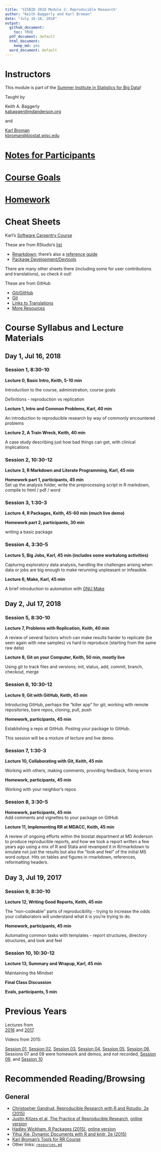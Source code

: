 ```yaml
---
title: 'SISBID 2018 Module 2: Reproducible Research'
author: "Keith Baggerly and Karl Broman"
date: "July 16-18, 2018"
output:
  github_document:
    toc: TRUE
  pdf_document: default
  html_document:
    keep_md: yes
  word_document: default
---
```


# Instructors

This module is part of the 
[Summer Institute in Statistics for Big Data](https://www.biostat.washington.edu/suminst/sisbid)!

Taught by  

Keith A. Baggerly
<br/>
[kabagger@mdanderson.org](mailto:kabagger@mdanderson.org)  

and  

[Karl Broman](http://kbroman.org)
<br/>
[kbroman@biostat.wisc.edu](mailto:kbroman@biostat.wisc.edu)


# [Notes for Participants](Resources/notes_for_participants.md)

# [Course Goals](Resources/course_goals.md)

# [Homework](Resources/homework.md)

# Cheat Sheets 

Karl's [Software Carpentry Course](https://kbroman.wordpress.com/2015/04/29/cheat-sheets-for-r-based-software-carpentry-course/)

These are from RStudio's [list](https://www.rstudio.com/resources/cheatsheets/)

* [Rmarkdown](http://www.rstudio.com/wp-content/uploads/2016/03/rmarkdown-cheatsheet-2.0.pdf); there's also a [reference guide](http://www.rstudio.com/wp-content/uploads/2015/03/rmarkdown-reference.pdf)
* [Package Development/Devtools](http://www.rstudio.com/wp-content/uploads/2015/06/devtools-cheatsheet.pdf)

There are many other sheets there (including some for user contributions and translations), so check it out!

These are from GitHub

* [Git/GitHub](https://services.github.com/on-demand/downloads/github-git-cheat-sheet.pdf)
* [Git](https://education.github.com/git-cheat-sheet-education.pdf)
* [Links to Translations](https://services.github.com/resources/cheatsheets/)
* [More Resources](https://help.github.com/articles/git-and-github-learning-resources/)

# Course Syllabus and Lecture Materials

## Day 1, Jul 16, 2018

### Session 1, 8:30-10

**Lecture 0, Basic Intro, Keith, 5-10 min** 
 
Introduction to the course, administration, course goals

Definitions - reproduction vs replication  

**Lecture 1, Intro and Common Problems, Karl, 40 min**
 
An introduction to reproducible research by way of 
commonly encountered problems

**Lecture 2, A Train Wreck, Keith, 40 min**
 
A case study describing just how bad things can get, 
with clinical implications

### Session 2, 10:30-12

**Lecture 3, R Markdown and Literate Programming, Karl, 45 min** 

**Homework part 1, participants, 45 min**  
Set up the analysis folder, write the preprocessing 
script in R markdown, compile to html / pdf / word

### Session 3, 1:30-3

**Lecture 4, R Packages, Keith, 45-60 min (much live demo)**

**Homework part 2, participants, 30 min**  

writing a basic package

### Session 4, 3:30-5

**Lecture 5, Big Jobs, Karl, 45 min (includes some workalong activities)** 

Capturing exploratory data analysis, handling the 
challenges arising when data or jobs are big enough 
to make rerunning unpleasant or infeasible. 

**Lecture 6, Make, Karl, 45 min**

A brief introduction to automation with 
[GNU Make](https://www.gnu.org/software/make/)

## Day 2, Jul 17, 2018

### Session 5, 8:30-10

**Lecture 7, Problems with Replication, Keith, 40 min**
  
A review of several factors which can make results 
harder to replicate (be seen again with new samples) 
vs hard to reproduce (starting from the same raw data)

**Lecture 8, Git on your Computer, Keith, 50 min, mostly live**

Using git to track files and versions; init, status, add, 
commit, branch, checkout, merge

### Session 6, 10:30-12

**Lecture 9, Git with GitHub, Keith, 45 min**
 
Introducing GitHub, perhaps the "killer app" for git; 
working with remote repositories, bare repos, cloning, 
pull, push  

**Homework, participants, 45 min**  

Establishing a repo at GitHub. 
Posting your package to GitHub.

This session will be a mixture of lecture and live demo.

### Session 7, 1:30-3

**Lecture 10, Collaborating with Git, Keith, 45 min**
 
Working with others, making comments, providing feedback, 
fixing errors  

**Homework, participants, 45 min**  

Working with your neighbor's repos

### Session 8, 3:30-5

**Homework, participants, 45 min**  
Add comments and vignettes to your package on GitHub

**Lecture 11, Implementing RR at MDACC, Keith, 45 min**

A review of ongoing efforts within the biostat department at MD Anderson to produce reproducible reports, and how we took a report written a few years ago using a mix of R and Stata and revamped it in R/rmarkdown to emulate not just the results but also the "look and feel" of the initial MS word output. Hits on tables and figures in rmarkdown, references, reformatting headers.

## Day 3, Jul 19, 2017

### Session 9, 8:30-10

**Lecture 12, Writing Good Reports, Keith, 45 min**
 
The "non-codeable" parts of reproducibility - trying to increase the odds your collaborators will understand what it is you're trying to do.

**Homework, participants, 45 min**  

Automating common tasks with templates - report structures, directory structures, and look and feel

### Session 10, 10:30-12

**Lecture 13, Summary and Wrapup, Karl, 45 min**

Maintaining the Mindset  

**Final Class Discussion**  

**Evals, participants, 5 min**  

# Previous Years

Lectures from  
[2016](https://github.com/SISBID/Module3/tree/master/Lectures_from_2016) and
[2017](https://github.com/SISBID/Module3).

Videos from 2015:

[Session 01](https://uw.hosted.panopto.com/Panopto/Pages/Viewer.aspx?id=97d750ba-4e50-4d44-96bc-064d87c00869),
[Session 02](https://uw.hosted.panopto.com/Panopto/Pages/Viewer.aspx?id=6760b204-c935-4e33-b93d-61530135f171),
[Session 03](https://uw.hosted.panopto.com/Panopto/Pages/Viewer.aspx?id=7142af89-928b-4a36-9a49-4eac5f54fa99),
[Session 04](https://uw.hosted.panopto.com/Panopto/Pages/Viewer.aspx?id=ef1d4817-9bb8-401c-8674-f4f8a6037a3d),
[Session 05](https://uw.hosted.panopto.com/Panopto/Pages/Viewer.aspx?id=93615986-aea0-4986-ad24-4e7239df6aa9),
[Session 06](https://uw.hosted.panopto.com/Panopto/Pages/Viewer.aspx?id=ad2cac1f-b51f-4bbb-9a37-57dbed4fdcdc),
Sessions 07 and 08 were homework and demos, and not
recorded,
[Session 09](https://uw.hosted.panopto.com/Panopto/Pages/Viewer.aspx?id=876d0d9c-48aa-4755-939c-536c7352c26e), and
[Session 10](https://uw.hosted.panopto.com/Panopto/Pages/Viewer.aspx?id=15515ce8-65a7-41e7-b339-c49157c7ad6a)

# Recommended Reading/Browsing

## General

* [Christopher Gandrud, Reproducible Research with R and Rstudio, 2e (2015)](http://www.amazon.com/Reproducible-Research-Studio-Second-Chapman-ebook/dp/B010ACWGBI/ref=tmm_kin_title_0?_encoding=UTF8&sr=&qid=)
* [Justin Kitzes et al, The Practice of Reproducible Research](https://www.amazon.com/Practice-Reproducible-Research-Data-Intensive-Sciences-ebook/dp/B075H9Y7W3/ref=mt_kindle?_encoding=UTF8&me=&qid=1530358798&dpID=51Q35-OA11L&preST=_SY445_QL70_&dpSrc=detail), [online version](https://www.practicereproducibleresearch.org/)
* [Hadley Wickham, R Packages (2015)](http://www.amazon.com/R-Packages-Hadley-Wickham-ebook/dp/B00VAYCHL0/ref=pd_sim_351_6?ie=UTF8&refRID=1E8HS30WBHRCW45SEWXM), [online version](http://r-pkgs.had.co.nz/)
* [Yihui Xie, Dynamic Documents with R and knitr, 2e (2015)](http://www.amazon.com/Dynamic-Documents-knitr-Second-Chapman-ebook/dp/B00ZBYPJEW/ref=tmm_kin_title_0?_encoding=UTF8&sr=&qid=)
* [Karl Broman's Tools for RR Course](http://kbroman.org/Tools4RR/)
* Other links: [`resources.md`](Resources/resources.md)
